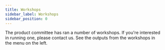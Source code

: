 ```yaml
---
title: Workshops
sidebar_label: Workshops
sidebar_position: 0
---
```


The product committee has ran a number of workshops. If you're interested in running one,
please contact us. See the outputs from the workshops in the menu on the left.
